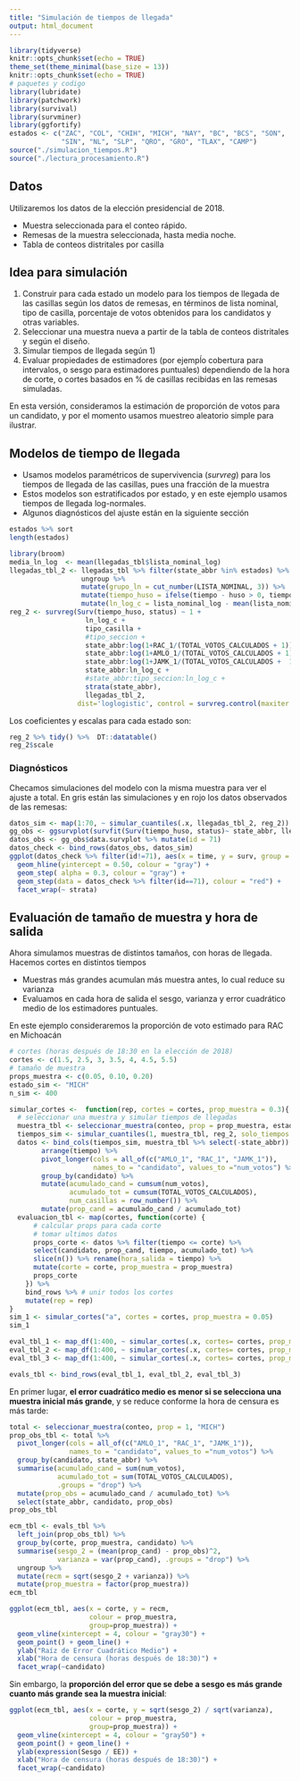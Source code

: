 ```yaml
---
title: "Simulación de tiempos de llegada"
output: html_document
---
```


```r
library(tidyverse)
knitr::opts_chunk$set(echo = TRUE)
theme_set(theme_minimal(base_size = 13))
knitr::opts_chunk$set(echo = TRUE)
# paquetes y codigo 
library(lubridate)
library(patchwork)
library(survival)
library(survminer)
library(ggfortify)
estados <- c("ZAC", "COL", "CHIH", "MICH", "NAY", "BC", "BCS", "SON",
             "SIN", "NL", "SLP", "QRO", "GRO", "TLAX", "CAMP")
source("./simulacion_tiempos.R")
source("./lectura_procesamiento.R")
```


## Datos

Utilizaremos los datos de la elección presidencial de 2018.

- Muestra seleccionada para el conteo rápido.
- Remesas de la muestra seleccionada, hasta media noche.
- Tabla de conteos distritales por casilla

## Idea para simulación

1. Construir para cada estado un modelo para los tiempos de llegada de las casillas
según los datos de remesas, en términos de lista nominal, tipo de casilla, porcentaje
de votos obtenidos para los candidatos y otras variables.
2. Seleccionar una muestra nueva a partir de la tabla de conteos distritales y según
el diseño.
3. Simular tiempos de llegada según 1)
4. Evaluar propiedades de estimadores (por ejempĺo cobertura para intervalos, o sesgo
para estimadores puntuales) dependiendo de la hora de corte, o
cortes basados en % de casillas recibidas en las remesas simuladas. 

En esta versión, consideramos la estimación de proporción de votos para un candidato,
y por el momento usamos muestreo aleatorio simple para ilustrar.

## Modelos de tiempo de llegada

- Usamos modelos paramétricos de supervivencia (*survreg*) para los tiempos
de llegada de las casillas, pues una fracción de la muestra 
- Estos modelos son estratificados por estado, y en este ejemplo usamos tiempos
de llegada log-normales.
- Algunos diagnósticos del ajuste están en la siguiente sección

```r
estados %>% sort 
length(estados)
```


```r
library(broom)
media_ln_log  <- mean(llegadas_tbl$lista_nominal_log) 
llegadas_tbl_2 <- llegadas_tbl %>% filter(state_abbr %in% estados) %>%
                  ungroup %>% 
                  mutate(grupo_ln = cut_number(LISTA_NOMINAL, 3)) %>% 
                  mutate(tiempo_huso = ifelse(tiempo - huso > 0, tiempo - huso, 0.001)) %>% 
                  mutate(ln_log_c = lista_nominal_log - mean(lista_nominal_log)) 
reg_2 <- survreg(Surv(tiempo_huso, status) ~ 1 +
                   ln_log_c +
                   tipo_casilla +
                   #tipo_seccion +
                   state_abbr:log(1+RAC_1/(TOTAL_VOTOS_CALCULADOS + 1)) + 
                   state_abbr:log(1+AMLO_1/(TOTAL_VOTOS_CALCULADOS + 1)) + 
                   state_abbr:log(1+JAMK_1/(TOTAL_VOTOS_CALCULADOS +  1)) +
                   state_abbr:ln_log_c + 
                   #state_abbr:tipo_seccion:ln_log_c + 
                   strata(state_abbr), 
                   llegadas_tbl_2, 
                 dist='loglogistic', control = survreg.control(maxiter = 5000))
```

Los coeficientes y escalas para cada estado son:

```r
reg_2 %>% tidy() %>%  DT::datatable()
reg_2$scale
```


### Diagnósticos

Checamos simulaciones del modelo con la misma muestra para ver el ajuste a total.
En  gris están las simulaciones y en rojo los datos observados de las remesas:


```r
datos_sim <- map(1:70, ~ simular_cuantiles(.x, llegadas_tbl_2, reg_2)) 
gg_obs <- ggsurvplot(survfit(Surv(tiempo_huso, status)~ state_abbr, llegadas_tbl_2))
datos_obs <- gg_obs$data.survplot %>% mutate(id = 71)
datos_check <- bind_rows(datos_obs, datos_sim)
ggplot(datos_check %>% filter(id!=71), aes(x = time, y = surv, group = id)) +
  geom_hline(yintercept = 0.50, colour = "gray") +
  geom_step( alpha = 0.3, colour = "gray") +
  geom_step(data = datos_check %>% filter(id==71), colour = "red") +
  facet_wrap(~ strata) 
```


## Evaluación de tamaño de muestra y hora de salida

Ahora simulamos muestras de distintos tamaños, con horas de llegada. Hacemos cortes en distintos tiempos

- Muestras más grandes acumulan más muestra antes, lo cual reduce su varianza
- Evaluamos en cada hora de salida el sesgo, varianza y error cuadrático medio de 
los estimadores puntuales.

En este ejemplo consideraremos la proporción de voto estimado para RAC en 
Michoacán

```r
# cortes (horas después de 18:30 en la elección de 2018)
cortes <- c(1.5, 2.5, 3, 3.5, 4, 4.5, 5.5)
# tamaño de muestra
props_muestra <- c(0.05, 0.10, 0.20)
estado_sim <- "MICH"
n_sim <- 400
```


```r
simular_cortes <-  function(rep, cortes = cortes, prop_muestra = 0.3){
  # seleccionar una muestra y simular tiempos de llegadas
  muestra_tbl <- seleccionar_muestra(conteo, prop = prop_muestra, estado_sim)
  tiempos_sim <- simular_cuantiles(1, muestra_tbl, reg_2, solo_tiempos = TRUE)
  datos <- bind_cols(tiempos_sim, muestra_tbl %>% select(-state_abbr)) %>%
        arrange(tiempo) %>% 
        pivot_longer(cols = all_of(c("AMLO_1", "RAC_1", "JAMK_1")), 
                     names_to = "candidato", values_to ="num_votos") %>% 
        group_by(candidato) %>% 
        mutate(acumulado_cand = cumsum(num_votos), 
               acumulado_tot = cumsum(TOTAL_VOTOS_CALCULADOS),
               num_casillas = row_number()) %>% 
        mutate(prop_cand = acumulado_cand / acumulado_tot)
  evaluacion_tbl <- map(cortes, function(corte) {  
      # calcular props para cada corte 
      # tomar ultimos datos
      props_corte <- datos %>% filter(tiempo <= corte) %>% 
      select(candidato, prop_cand, tiempo, acumulado_tot) %>% 
      slice(n()) %>% rename(hora_salida = tiempo) %>% 
      mutate(corte = corte, prop_muestra = prop_muestra)
      props_corte
    }) %>% 
    bind_rows %>% # unir todos los cortes 
    mutate(rep = rep)
}
sim_1 <- simular_cortes("a", cortes = cortes, prop_muestra = 0.05)
sim_1
```
```r
eval_tbl_1 <- map_df(1:400, ~ simular_cortes(.x, cortes= cortes, prop_muestra = 0.05))
eval_tbl_2 <- map_df(1:400, ~ simular_cortes(.x, cortes= cortes, prop_muestra = 0.10))
eval_tbl_3 <- map_df(1:400, ~ simular_cortes(.x, cortes= cortes, prop_muestra = 0.20))
```


```r
evals_tbl <- bind_rows(eval_tbl_1, eval_tbl_2, eval_tbl_3)
```


En primer lugar, **el error cuadrático medio es menor si se selecciona una muestra
inicial más grande**, y se reduce conforme la hora de censura es más tarde:


```r
total <- seleccionar_muestra(conteo, prop = 1, "MICH")
prop_obs_tbl <- total %>% 
  pivot_longer(cols = all_of(c("AMLO_1", "RAC_1", "JAMK_1")), 
               names_to = "candidato", values_to ="num_votos") %>% 
  group_by(candidato, state_abbr) %>% 
  summarise(acumulado_cand = sum(num_votos), 
            acumulado_tot = sum(TOTAL_VOTOS_CALCULADOS),
            .groups = "drop") %>% 
  mutate(prop_obs = acumulado_cand / acumulado_tot) %>% 
  select(state_abbr, candidato, prop_obs)
prop_obs_tbl
```

```r
ecm_tbl <- evals_tbl %>% 
  left_join(prop_obs_tbl) %>% 
  group_by(corte, prop_muestra, candidato) %>% 
  summarise(sesgo_2 = (mean(prop_cand) - prop_obs)^2,
            varianza = var(prop_cand), .groups = "drop") %>% 
  ungroup %>% 
  mutate(recm = sqrt(sesgo_2 + varianza)) %>% 
  mutate(prop_muestra = factor(prop_muestra))
ecm_tbl
```


```r
ggplot(ecm_tbl, aes(x = corte, y = recm, 
                    colour = prop_muestra, 
                    group=prop_muestra)) +
  geom_vline(xintercept = 4, colour = "gray30") +
  geom_point() + geom_line() +
  ylab("Raíz de Error Cuadrático Medio") + 
  xlab("Hora de censura (horas después de 18:30)") +
  facet_wrap(~candidato)
```

Sin embargo, la **proporción del error que se debe a sesgo es más grande
cuanto más grande sea la muestra inicial**:

```r
ggplot(ecm_tbl, aes(x = corte, y = sqrt(sesgo_2) / sqrt(varianza), 
                    colour = prop_muestra, 
                    group=prop_muestra)) +
  geom_vline(xintercept = 4, colour = "gray50") +
  geom_point() + geom_line() + 
  ylab(expression(Sesgo / EE)) + 
  xlab("Hora de censura (horas después de 18:30)") +
  facet_wrap(~candidato)
```






